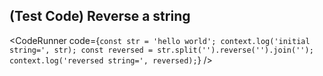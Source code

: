 
## (Test Code) Reverse a string

<CodeRunner
  code={`
    const str = 'hello world';
    context.log('initial string=', str);
    const reversed = str.split('').reverse('').join('');
    context.log('reversed string=', reversed);
`}
/>
